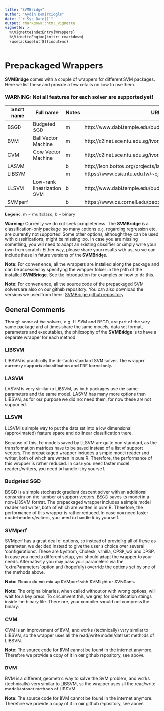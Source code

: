 ```yaml
---
title: "SVMBridge"
author: "Aydin Demircioglu"
date: "`r Sys.Date()`"
output: rmarkdown::html_vignette
vignette: >
  %\VignetteIndexEntry{Wrappers}
  %\VignetteEngine{knitr::rmarkdown}
  \usepackage[utf8]{inputenc}
---
```



# Prepackaged Wrappers

**SVMBridge** comes with a couple of wrappers for different SVM packages. Here we list these and provide a few details on how to use them.

### WARNING: Not all features for each solver are supported yet!

|Short name | Full name | Notes | URL |
|-|-|-|-|
|BSGD| Budgeted SGD | m | http://www.dabi.temple.edu/budgetedsvm/
|BVM| Ball Vector Machine | m | http://c2inet.sce.ntu.edu.sg/ivor/cvm.html
|CVM| Core Vector Machine | m | http://c2inet.sce.ntu.edu.sg/ivor/cvm.html
|LASVM |  | b | http://leon.bottou.org/projects/lasvm
|LIBSVM |   | m | https://www.csie.ntu.edu.tw/~cjlin/libsvm/
|LLSVM| Low-rank linearization SVM | b | http://www.dabi.temple.edu/budgetedsvm/
|SVMperf|   | b |  https://www.cs.cornell.edu/people/tj/svm_light/svm_perf.html

**Legend**: m = multiclass, b = binary

**Warning:** Currently we do not seek completeness. The **SVMBridge** is a classification-only package, so many options e.g. regarding regression etc. are currently not supported. Some other options, although they can be used with classifications, might be missing too. In case you are missing something, you will need to adapt an existing classifier or simply write your own from scratch. Either way, please share your results with us, so we can include these in future versions of the **SVMBridge**.


**Note:** For convenience, all the wrappers are installed along the package and can be accessed by specifying the wrapper folder in the path of the installed **SVMBridge**. See the introduction for examples on how to do this.

**Note:** For convenience, all the source code of the prepackaged SVM solvers are also on our github repository. You can also download the versions we used from there: [SVMBridge github repository](github.com/aydindemircioglu/SVMBridge])


## General Comments


Though some of the solvers, e.g. LLSVM and BSGD, are part of the very same package and at times share the same models, data set format, parameters and executables, the philosophy of the **SVMBridge** is to have a separate wrapper for each method.


### LIBSVM

LIBSVM is practically the de-facto standard SVM solver.
The wrapper currently supports  classification and RBF kernel only.



### LASVM

LASVM is very similar to LIBSVM, as both packages use the same parameters and the same model. LASVM has many more options than LIBSVM, as for our purpose we did not need them, for now these are not supported.



### LLSVM


LLSVM is simple way to put the data set into a low dimensional (approximated) feature space and do linear classification there.

Because of this, he models saved by LLSVM are quite non-standard, as the transformation matrices have to be saved instead of a list of support vectors. The prepackaged wrapper includes a simple model
reader and writer, both of which are written in pure R. Therefore, the performance of this wrapper is rather
reduced. In case you need faster model readers/writers, you need to handle it by
yourself.



### Budgeted SGD

BSGD is a simple stochastic gradient descent solver with an additional constraint on the number of support vectors. BSGD  saves its model in a non-LIBSVM format. The
prepackaged wrapper includes a simple model
reader and writer, both of which are written in pure R. Therefore, the performance of this wrapper is rather
reduced. In case you need faster model readers/writers, you need to handle it by
yourself.


### SVMperf

SVMperf has a great deal of options, so instead of providing all of these as parameter, we decided instead to give the user a choice over several 'configurations'. These are Nystrom, Cholesk, vanilla, CPSP_w3 and CPSP.
In case you need a different setup, you should adapt the wrapper to your needs.
Alternatively you may pass your parameters via the 'extraParameters' option
and (hopefully) override the options set by one of the methods above.

**Note**: Please do not mix up SVMperf with SVMlight or SVMRank.

**Note**: The original binaries, when called without or with wrong options, will wait for a key press. To circumvent this, we grep for identification strings inside the binary file. Therefore, your compiler should not compress the binary.



### CVM

CVM is an improvement of BVM, and works (technically) very  similar to LIBSVM,
so the wrapper uses all the read/write model/dataset methods of LIBSVM.


**Note**: The source code for BVM cannot be found in the internet anymore.
Therefore we provide a copy of it in our github repository, see above.


### BVM

BVM is a different, geometric way to solve the SVM problem, and works (technically) very  similar to LIBSVM,
so the wrapper uses all the read/write model/dataset methods of LIBSVM.


**Note**: The source code for BVM cannot be found in the internet anymore.
Therefore we provide a copy of it in our github repository, see above.
